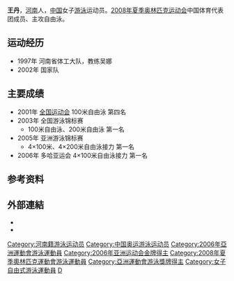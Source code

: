{{Otheruses|王丹 (消歧義)}}
{{noteTA|1=zh-cn:0米;zh-hk:0米;zh-tw:0公尺}}
{{Infobox Swimmer
| swimmername = 王丹
| image =
| fullname = 王丹
| nationality = {{CHN-1949}}
| strokes = 自由泳
| club = 河南游泳队
| collegeteam =
| birth_date = {{Birth date and age|1984|1|16}}
| birth_place = {{CHN-1949}}河南省
| death_date =
| death_place =
| height = {{height|m=1.79}}
| weight = {{weight|kg=64}}
| medaltemplates =
{{MedalCountry|{{CHN-1949}}}}
{{MedalSport|男子游泳}}
{{MedalCompetition|亚洲运动会}}
{{MedalGold|[[2006年亚洲运动会|2006年卡達多哈]]|4×100公尺自由式接力}}
}}
'''王丹'''{{BD|1984年|1月16日||}}，[[河南|河南]]人，[[中国|中国]]女子[[游泳|游泳]]运动员。[[2008年夏季奥林匹克运动会|2008年夏季奥林匹克运动会]]中国体育代表团成员、主攻自由泳。

== 运动经历 ==
* 1997年 河南省体工大队，教练吴娜
* 2002年 国家队

== 主要成绩 ==
* 2001年 [[中华人民共和国第九届运动会|全国运动会]] 100米自由泳 第四名
* 2003年 全国游泳锦标赛
** 100米自由泳、200米自由泳 第一名
* 2005年 亚洲游泳锦标赛
** 4×100米、4×200米自由泳接力 第一名
* 2006年 多哈亚运会 4×100米自由泳接力 第一名

== 参考资料 ==
{{Reflist}}

== 外部連結 ==
*{{IOC profile|id=dan-wang}}
*{{cite web |url=http://2008teamchina.olympic.cn/index.php/personview/persons/783 |title=2008北京奥运会中国体育代表团成员名录 |date=2009-08-31 |publisher=[[中国奥委会|中国奥委会]] |accessdate=2009-09-04 |archive-date=2009-08-19 |archive-url=https://web.archive.org/web/20090819165156/http://2008teamchina.olympic.cn/index.php/personview/persons/783 |dead-url=no }}

{{2008 China Olympic Swimming Team}}
{{DEFAULTSORT:Wang Dan}}

[[Category:河南籍游泳运动员|Category:河南籍游泳运动员]]
[[Category:中国奥运游泳运动员|Category:中国奥运游泳运动员]]
[[Category:2006年亞洲運動會游泳運動員|Category:2006年亞洲運動會游泳運動員]]
[[Category:2006年亚洲运动会金牌得主|Category:2006年亚洲运动会金牌得主]]
[[Category:2008年夏季奧林匹克運動會游泳運動員|Category:2008年夏季奧林匹克運動會游泳運動員]]
[[Category:亞洲運動會游泳獎牌得主|Category:亞洲運動會游泳獎牌得主]]
[[Category:女子自由式游泳運動員|Category:女子自由式游泳運動員]]
[[Category:王姓|D]]